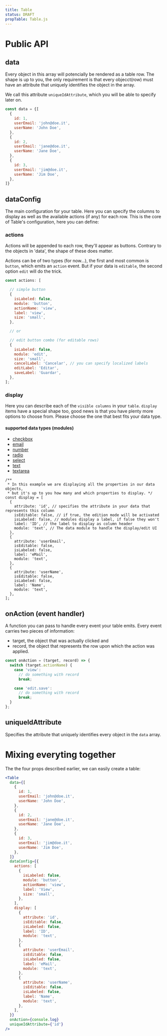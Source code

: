 ```yaml
---
title: Table
status: DRAFT
propTable: Table.js
---
```


# Public API

## data

Every object in this array will potencially be rendered as a table row.
The shape is up to you, the only requirement is that every objecct(row) must
have an attribute that uniquely identifies the object in the array.

We call this attribute `uniqueIdAttribute`, which you will be able to specify later on.

```javascript
const data = {[
  {
    id: 1,
    userEmail: 'john@doe.it',
    userName: 'John Doe',
  },
  {
    id: 2,
    userEmail: 'jane@doe.it',
    userName: 'Jane Doe',
  },
  {
    id: 3,
    userEmail: 'jim@doe.it',
    userName: 'Jim Doe',
  },
]}
```

## dataConfig

The main configuration for your table. Here you can specify the columns to display as well as the available actions (if any) for each row.
This is the core of Table's configuration, here you can define:

### actions

Actions will be appended to each row, they'll appear as buttons. Contrary to the objects in 'data', the shape of these does matter.

Actions can be of two types (for now...), the first and most common is `button`, which emits an `action` event. But if your data is `editable`, the second option
`edit` will do the trick.

```javascript
const actions: [

  // simple button
  {
    isLabeled: false,
    module: 'button',
    actionName: 'view',
    label: 'view',
    size: 'small',
  },

  // or

  // edit button combo (for editable rows)
  {
    isLabeled: false,
    module: 'edit',
    size: 'small',
    cancelLabel: 'Cancelar', // you can specify localized labels
    editLabel: 'Editar',
    saveLabel: 'Guardar',
  },
];
```

### display

Here you can describe each of the `visible columns` in your `table`. `display` items have a special shape too, good news is that you have plenty more options to choose from. Please choose the one that best fits your data type.

#### supported data types (modules)

- [checkbox](../modules/DataCheckbox)
- [email](../modules/DataEmail)
- [number](../modules/DataNumber)
- [radio](../modules/DataRadio)
- [select](../modules/DataSelect)
- [text](../modules/DataText)
- [textarea](../modules/DataTextArea)

```javasccript
/**
 * In this example we are displaying all the properties in our data objects,
 * but it's up to you how many and which properties to display. */
const display = [
  {
    attribute: 'id', // specifies the attribute in your data that represents this column
    isEditable: false, // if true, the edition mode will be activated
    isLabeled: false, // modules display a label, if false they won't
    label: 'ID', // the label to display as column header
    module: 'text', // The data module to handle the display/edit UI
  },
  {
    attribute: 'userEmail',
    isEditable: false,
    isLabeled: false,
    label: 'eMail',
    module: 'text',
  },
  {
    attribute: 'userName',
    isEditable: false,
    isLabeled: false,
    label: 'Name',
    module: 'text',
  },
];
```

## onAction (event handler)

A function you can pass to handle every event your table emits. Every event carries two pieces of information:

- target, the object that was actually clicked and
- record, the object that represents the row upon which the action was applied.

```javascript
const onAction = (target, record) => {
  switch (target.actionName) {
    case 'view':
      // do something with record
      break;

    case 'edit.save':
      // do something with record
      break;
  }
};
```

## uniqueIdAttribute

Specifies the attribute that uniquely identifies every object in the `data` array.

# Mixing everyting together

The the four props described earlier, we can easily create a table:

```jsx
<Table
  data={[
    {
      id: 1,
      userEmail: 'john@doe.it',
      userName: 'John Doe',
    },
    {
      id: 2,
      userEmail: 'jane@doe.it',
      userName: 'Jane Doe',
    },
    {
      id: 3,
      userEmail: 'jim@doe.it',
      userName: 'Jim Doe',
    },
  ]}
  dataConfig={{
    actions: [
      {
        isLabeled: false,
        module: 'button',
        actionName: 'view',
        label: 'View',
        size: 'small',
      },
    ],
    display: [
      {
        attribute: 'id',
        isEditable: false,
        isLabeled: false,
        label: 'ID',
        module: 'text',
      },
      {
        attribute: 'userEmail',
        isEditable: false,
        isLabeled: false,
        label: 'eMail',
        module: 'text',
      },
      {
        attribute: 'userName',
        isEditable: false,
        isLabeled: false,
        label: 'Name',
        module: 'text',
      },
    ],
  }}
  onAction={console.log}
  uniqueIdAttribute={'id'}
/>
```
